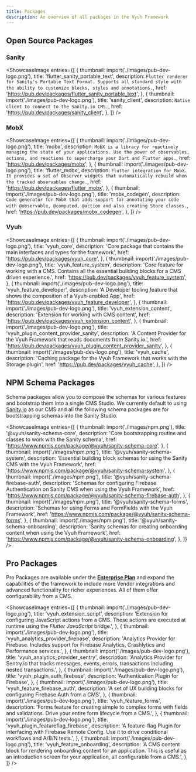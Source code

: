 ```yaml
---
title: Packages
description: An overview of all packages in the Vyuh Framework
---
```



## Open Source Packages

### Sanity

<ShowcaseImage
  entries={[
    {
      thumbnail: import('./images/pub-dev-logo.png'),
      title: 'flutter_sanity_portable_text',
      description: `Flutter renderer for Sanity's Portable Text Format. Supports all standard style with the ability to customize blocks, styles and annotations.`,
      href: 'https://pub.dev/packages/flutter_sanity_portable_text',
    },
    {
      thumbnail: import('./images/pub-dev-logo.png'),
      title: 'sanity_client',
      description: `Native client to connect to the Sanity.io CMS.`,
      href: 'https://pub.dev/packages/sanity_client',
    },
  ]}
/>

### MobX

<ShowcaseImage
  entries={[
    {
      thumbnail: import('./images/pub-dev-logo.png'),
      title: 'mobx',
      description: `MobX is a library for reactively managing the state of your applications. Use the power of observables, actions, and reactions to supercharge your Dart and Flutter apps.`,
      href: 'https://pub.dev/packages/mobx',
    },
    {
      thumbnail: import('./images/pub-dev-logo.png'),
      title: 'flutter_mobx',
      description: `Flutter integration for MobX. It provides a set of Observer widgets that automatically rebuild when the tracked observables change.`,
      href: 'https://pub.dev/packages/flutter_mobx',
    },
    {
      thumbnail: import('./images/pub-dev-logo.png'),
      title: 'mobx_codegen',
      description: `Code generator for MobX that adds support for annotating your code with @observable, @computed, @action and also creating Store classes.`,
      href: 'https://pub.dev/packages/mobx_codegen',
    },
  ]}
/>

### Vyuh

<ShowcaseImage
  entries={[
    {
      thumbnail: import('./images/pub-dev-logo.png'),
      title: 'vyuh_core',
      description:
        'Core package that contains the main interfaces and types for the framework',
      href: 'https://pub.dev/packages/vyuh_core',
    },
    {
      thumbnail: import('./images/pub-dev-logo.png'),
      title: 'vyuh_feature_system',
      description:
        'Core feature for working with a CMS. Contains all the essential building blocks for a CMS driven experience.',
      href: 'https://pub.dev/packages/vyuh_feature_system',
    },
    {
      thumbnail: import('./images/pub-dev-logo.png'),
      title: 'vyuh_feature_developer',
      description:
        'A Developer tooling feature that shows the composition of a Vyuh-enabled App',
      href: 'https://pub.dev/packages/vyuh_feature_developer',
    },
    {
      thumbnail: import('./images/pub-dev-logo.png'),
      title: 'vyuh_extension_content',
      description: 'Extension for working with CMS content',
      href: 'https://pub.dev/packages/vyuh_extension_content',
    },
    {
      thumbnail: import('./images/pub-dev-logo.png'),
      title: 'vyuh_plugin_content_provider_sanity',
      description:
        'A Content Provider for the Vyuh Framework that reads documents from Sanity.io.',
      href: 'https://pub.dev/packages/vyuh_plugin_content_provider_sanity',
    },
    {
      thumbnail: import('./images/pub-dev-logo.png'),
      title: 'vyuh_cache',
      description:
        'Caching package for the Vyuh Framework that works with the Storage plugin',
      href: 'https://pub.dev/packages/vyuh_cache',
    },
  ]}
/>

## NPM Schema Packages

Schema packages allow you to compose the schemas for various features and
bootstrap them into a single CMS Studio. We currently default to using
[Sanity.io](https://sanity.io) as our CMS and all the following schema packages
are for bootstrapping schemas into the Sanity Studio.

<ShowcaseImage
  entries={[
    {
      thumbnail: import('./images/npm.png'),
      title: '@vyuh/sanity-schema-core',
      description:
        'Core bootstrapping routine and classes to work with the Sanity schema',
      href: 'https://www.npmjs.com/package/@vyuh/sanity-schema-core',
    },
    {
      thumbnail: import('./images/npm.png'),
      title: '@vyuh/sanity-schema-system',
      description:
        'Essential building block schemas for using the Sanity CMS with the Vyuh Framework',
      href: 'https://www.npmjs.com/package/@vyuh/sanity-schema-system',
    },
    {
      thumbnail: import('./images/npm.png'),
      title: '@vyuh/sanity-schema-firebase-auth',
      description:
        'Schemas for configuring Firebase Authentication on Sanity CMS when using the Vyuh Framework',
      href: 'https://www.npmjs.com/package/@vyuh/sanity-schema-firebase-auth',
    },
    {
      thumbnail: import('./images/npm.png'),
      title: '@vyuh/sanity-schema-forms',
      description:
        'Schemas for using Forms and FormFields with the Vyuh Framework',
      href: 'https://www.npmjs.com/package/@vyuh/sanity-schema-forms',
    },
    {
      thumbnail: import('./images/npm.png'),
      title: '@vyuh/sanity-schema-onboarding',
      description:
        'Sanity schemas for creating onboarding content when using the Vyuh Framework',
      href: 'https://www.npmjs.com/package/@vyuh/sanity-schema-onboarding',
    },
  ]}
/>

## Pro Packages

Pro Packages are available under the
[**Enterprise Plan**](https://vyuh.tech/pricing) and expand the capabilities of
the framework to include more Vendor integrations and advanced functionality for
richer experiences. All of them offer configurability from a CMS.

<ShowcaseImage
  entries={[
    {
      thumbnail: import('./images/pub-dev-logo.png'),
      title: 'vyuh_extension_script',
      description:
        'Extension for configuring JavaScript actions from a CMS. These actions are executed at runtime using the *Flutter JavaScript* bridge.',
    },
    {
      thumbnail: import('./images/pub-dev-logo.png'),
      title: 'vyuh_analytics_provider_firebase',
      description:
        'Analytics Provider for Firebase. Includes support for Firebase Analytics, Crashlytics and Performance services.',
    },
    {
      thumbnail: import('./images/pub-dev-logo.png'),
      title: 'vyuh_analytics_provider_sentry',
      description:
        'Analytics Provider for Sentry.io that tracks messages, events, errors, transactions including nested transactions.',
    },
    {
      thumbnail: import('./images/pub-dev-logo.png'),
      title: 'vyuh_plugin_auth_firebase',
      description: 'Authentication Plugin for Firebase',
    },
    {
      thumbnail: import('./images/pub-dev-logo.png'),
      title: 'vyuh_feature_firebase_auth',
      description:
        'A set of UX building blocks for configuring Firebase Auth from a CMS',
    },
    {
      thumbnail: import('./images/pub-dev-logo.png'),
      title: 'vyuh_feature_forms',
      description:
        'Forms feature for creating simple to complex forms with fields and validations. Drive your entire form lifecycle from a CMS.',
    },
    {
      thumbnail: import('./images/pub-dev-logo.png'),
      title: 'vyuh_plugin_featureflag_firebase',
      description:
        'A feature-flag Plugin for interfacing with Firebase Remote Config. Use it to drive conditional workflows and A/B/N tests.',
    },
    {
      thumbnail: import('./images/pub-dev-logo.png'),
      title: 'vyuh_feature_onboarding',
      description:
        'A CMS content block for rendering onboarding content for an application. This is useful as an introduction screen for your application, all configurable from a CMS.',
    },
  ]}
/>

